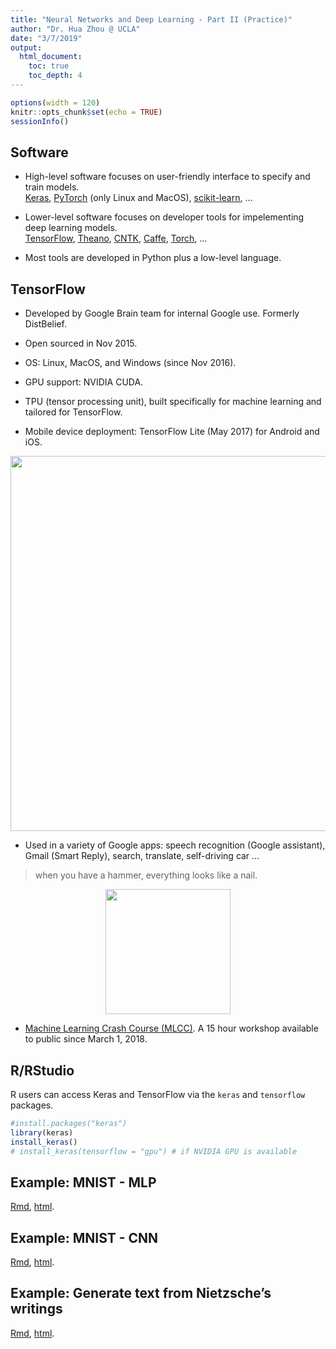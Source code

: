 ```yaml
---
title: "Neural Networks and Deep Learning - Part II (Practice)"
author: "Dr. Hua Zhou @ UCLA"
date: "3/7/2019"
output: 
  html_document:
    toc: true
    toc_depth: 4
---
```


```r
options(width = 120)
knitr::opts_chunk$set(echo = TRUE)
sessionInfo()
```

## Software

- High-level software focuses on user-friendly interface to specify and train models.  
[Keras](https://keras.io), [PyTorch](http://pytorch.org) (only Linux and MacOS), [scikit-learn](http://scikit-learn.org/stable/), ...

- Lower-level software focuses on developer tools for impelementing deep learning models.   
[TensorFlow](https://www.tensorflow.org), [Theano](http://deeplearning.net/software/theano/#), [CNTK](https://github.com/Microsoft/CNTK), [Caffe](http://caffe.berkeleyvision.org), [Torch](http://torch.ch), ...

- Most tools are developed in Python plus a low-level language.

## TensorFlow

- Developed by Google Brain team for internal Google use. Formerly DistBelief.

- Open sourced in Nov 2015.

- OS: Linux, MacOS, and Windows (since Nov 2016).

- GPU support: NVIDIA CUDA.

- TPU (tensor processing unit), built specifically for machine learning and tailored for TensorFlow.

- Mobile device deployment: TensorFlow Lite (May 2017) for Android and iOS.

<p align="center">
![](./tf_toolkit_hierarchy.png){width=600px}
</p>


- Used in a variety of Google apps: speech recognition (Google assistant), Gmail (Smart Reply), search, translate, self-driving car ...

> when you have a hammer, everything looks like a nail.  

<p align="center">
![](./hammer.jpg){width=200px}
</p>

- [Machine Learning Crash Course (MLCC)](https://developers.google.com/machine-learning/crash-course/?utm_source=google-ai&utm_medium=card-image&utm_campaign=training-hub&utm_content=ml-crash-course). A 15 hour workshop available to public since March 1, 2018.

## R/RStudio

R users can access Keras and TensorFlow via the `keras` and `tensorflow` packages. 

```r
#install.packages("keras")
library(keras)
install_keras()
# install_keras(tensorflow = "gpu") # if NVIDIA GPU is available
```

<!-- Questions: -->

<!-- - How much is CPU usage? Are all cores being used? -->

<!-- - Is training loss monotone? Is validation loss monotone? Is testing error monotone? -->

<!-- - What are epoches? Does loss always decrease with epoches? Does training error always decrease with epoches? -->

<!-- -  -->

## Example: MNIST - MLP

[Rmd](http://raw.githubusercontent.com/Hua-Zhou/Hua-Zhou.github.io/master/teaching/biostatm280-2019winter/slides/15-nn/mnist_mlp.Rmd), [html](./mnist_mlp.html).

## Example: MNIST - CNN

[Rmd](http://raw.githubusercontent.com/Hua-Zhou/Hua-Zhou.github.io/master/teaching/biostatm280-2019winter/slides/15-nn/mnist_cnn.Rmd), [html](./mnist_cnn.html).

## Example: Generate text from Nietzsche’s writings

[Rmd](http://raw.githubusercontent.com/Hua-Zhou/Hua-Zhou.github.io/master/teaching/biostatm280-2019winter/slides/15-nn/nietzsche_lstm.Rmd), [html](./nietzsche_lstm.html).